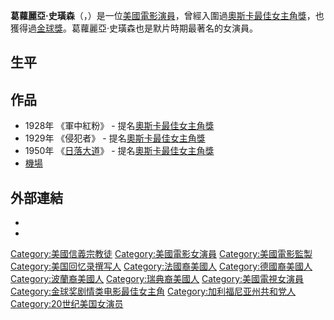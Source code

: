 {{藝人
|姓名 = 葛蘿麗亞·史璜森
|類型 = 女演員
|圖片 = Gloria Swanson photographed by Nickolas Muray (1922).jpg
|圖片尺寸 = 
|圖片簡介 = 
|原名 = Gloria May Josephine Swanson
|外文名 = 
|外文 =  
|羅馬拼音 = 
|英文名 = Gloria Swanson
|暱稱 = 
|其他藝名 = 
|國籍 = {{USA}}
|民族 = 
|籍貫 = 
|出生日期 = {{birth date|1899|3|27}}
|出生地點 = [[芝加哥|芝加哥]]，[[伊利诺州|伊利诺州]]
|逝世日期 = {{death date and age|1983|4|4|1899|3|27}}
|逝世地點 = [[纽约市|纽约市]]，[[纽约|纽约]]
|職業 = 
|語言 = 
|三圍 = 
|教育程度 = 
|宗教信仰 =
|配偶 =[[華萊士·比裡|華萊士·比裡]]（1916年-1919年）<br>Herbert K. Somborn（1919年-1922年）<br>亨利·德拉法萊斯（1925年-1931年）<br>邁克爾·法碼（1931年-1934年）<br>喬治·威廉·戴維（1945年-1948年）<br> William Dufty（1976年-1983年）
|兒女 = Michele Farmer （1932年-）
|父母 = 
|音樂類型 = 
|演奏樂器 = 
|出身地 = 
|出道作 = 《The Song of Soul》
|出道日期 = 1914年
|代表作 = 《军中红粉》<br />《侵犯者》<br />《[[日落大道_(電影)|日落大道]]》
|活躍年代 = 1914年－1981年
|唱片公司 = 
|經紀公司 = 
|網站 = 
|相關團體 = 
|獎項 = 
|IMDb = 0841797
|現任成員 = 
|過往成員 = 
|音樂專輯 = 
|電影 = 
|電視節目 = 
|舞台劇 = 
|書籍 = 
|goldenglobeawards = '''[[金球奖剧情类电影最佳女主角|剧情类电影最佳女主角]]'''<br />1950年 《[[日落大道_(電影)|日落大道]]》
}}
'''葛蘿麗亞·史璜森'''（{{lang-en|Gloria Swanson}}，{{bd|1899年|3月27日|1983年|4月4日|catIdx=Swanson, Gloria}}）是一位[[美國|美國]][[電影|電影]][[演員|演員]]，曾經入圍過[[奧斯卡最佳女主角獎|奧斯卡最佳女主角獎]]，也獲得過[[金球獎|金球獎]]。葛蘿麗亞·史璜森也是默片時期最著名的女演員。

== 生平 ==

== 作品 ==
* 1928年 《軍中紅粉》 - 提名[[奧斯卡最佳女主角獎|奧斯卡最佳女主角獎]]
* 1929年 《侵犯者》 - 提名[[奧斯卡最佳女主角獎|奧斯卡最佳女主角獎]]
* 1950年 《[[日落大道_(電影)|日落大道]]》 - 提名[[奧斯卡最佳女主角獎|奧斯卡最佳女主角獎]]
* [[機場_(電影)|機場]]

== 外部連結 ==
* {{imdb name|id=0841797|name=Gloria Swanson}}
* {{tcmdb name|id=187518|name=Gloria Swanson}}

{{Authority control}}
{{DEFAULTSORT:Swanson, Gloria}}
{{金球奖剧情类电影最佳女主角}}
{{國家評論協會獎最佳女主角}}
[[Category:美國信義宗教徒|Category:美國信義宗教徒]]
[[Category:美國電影女演員|Category:美國電影女演員]]
[[Category:美國電影監製|Category:美國電影監製]]
[[Category:美国回忆录撰写人|Category:美国回忆录撰写人]]
[[Category:法國裔美國人|Category:法國裔美國人]]
[[Category:德國裔美國人|Category:德國裔美國人]]
[[Category:波蘭裔美國人|Category:波蘭裔美國人]]
[[Category:瑞典裔美國人|Category:瑞典裔美國人]]
[[Category:美國電視女演員|Category:美國電視女演員]]
[[Category:金球奖剧情类电影最佳女主角|Category:金球奖剧情类电影最佳女主角]]
[[Category:加利福尼亚州共和党人|Category:加利福尼亚州共和党人]]
[[Category:20世纪美国女演员|Category:20世纪美国女演员]]